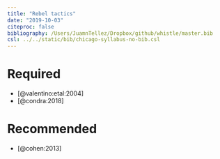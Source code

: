 ```yaml
---
title: "Rebel tactics"
date: "2019-10-03"
citeproc: false
bibliography: /Users/JuamnTellez/Dropbox/github/whistle/master.bib
csl: ../../static/bib/chicago-syllabus-no-bib.csl
---
```


# Required


- <i class="far fa-file-pdf"></i> [@valentino:etal:2004]
- <i class="far fa-file-pdf"></i> [@condra:2018]


# Recommended


- <i class="far fa-file-pdf"></i> [@cohen:2013]
